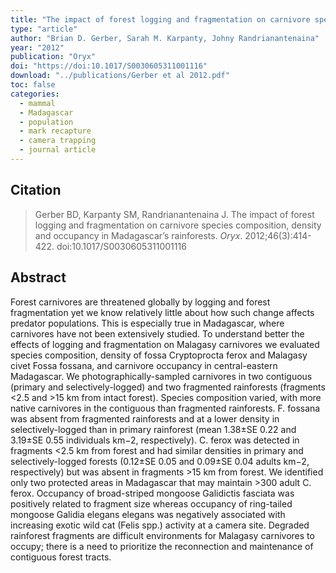 ```yaml
---
title: "The impact of forest logging and fragmentation on carnivore species composition, density and occupancy in Madagascar's rainforests"
type: "article"
author: "Brian D. Gerber, Sarah M. Karpanty, Johny Randrianantenaina"
year: "2012"
publication: "Oryx"
doi: "https://doi:10.1017/S0030605311001116"
download: "../publications/Gerber et al 2012.pdf"
toc: false
categories:
  - mammal
  - Madagascar
  - population
  - mark recapture
  - camera trapping
  - journal article
---
```


## Citation 

> Gerber BD, Karpanty SM, Randrianantenaina J. The impact of forest logging and fragmentation on carnivore species composition, density and occupancy in Madagascar's rainforests. *Oryx*. 2012;46(3):414-422. doi:10.1017/S0030605311001116

## Abstract

Forest carnivores are threatened globally by logging and forest fragmentation yet we know relatively little about how such change affects predator populations. This is especially true in Madagascar, where carnivores have not been extensively studied. To understand better the effects of logging and fragmentation on Malagasy carnivores we evaluated species composition, density of fossa Cryptoprocta ferox and Malagasy civet Fossa fossana, and carnivore occupancy in central-eastern Madagascar. We photographically-sampled carnivores in two contiguous (primary and selectively-logged) and two fragmented rainforests (fragments <2.5 and >15 km from intact forest). Species composition varied, with more native carnivores in the contiguous than fragmented rainforests. F. fossana was absent from fragmented rainforests and at a lower density in selectively-logged than in primary rainforest (mean 1.38±SE 0.22 and 3.19±SE 0.55 individuals km−2, respectively). C. ferox was detected in fragments <2.5 km from forest and had similar densities in primary and selectively-logged forests (0.12±SE 0.05 and 0.09±SE 0.04 adults km−2, respectively) but was absent in fragments >15 km from forest. We identified only two protected areas in Madagascar that may maintain >300 adult C. ferox. Occupancy of broad-striped mongoose Galidictis fasciata was positively related to fragment size whereas occupancy of ring-tailed mongoose Galidia elegans elegans was negatively associated with increasing exotic wild cat (Felis spp.) activity at a camera site. Degraded rainforest fragments are difficult environments for Malagasy carnivores to occupy; there is a need to prioritize the reconnection and maintenance of contiguous forest tracts.